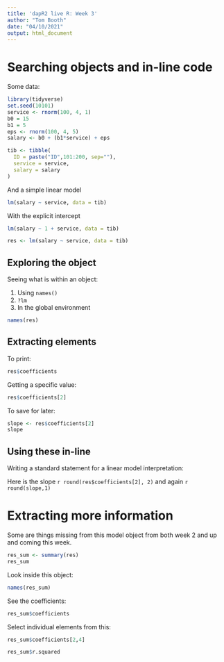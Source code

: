 ```yaml
---
title: 'dapR2 live R: Week 3'
author: "Tom Booth"
date: "04/10/2021"
output: html_document
---
```


# Searching objects and in-line code
Some data:

```r
library(tidyverse)
set.seed(10101)
service <- rnorm(100, 4, 1)
b0 = 15
b1 = 5
eps <- rnorm(100, 4, 5)
salary <- b0 + (b1*service) + eps

tib <- tibble(
  ID = paste("ID",101:200, sep=""),
  service = service,
  salary = salary
)

```

And a simple linear model

```r
lm(salary ~ service, data = tib)
```

With the explicit intercept

```r
lm(salary ~ 1 + service, data = tib)
```

```r
res <- lm(salary ~ service, data = tib)
```


## Exploring the object

Seeing what is within an object:

1. Using `names()`
2. `?lm`
3. In the global environment

```r
names(res)
```


## Extracting elements
To print:

```r
res$coefficients
```

Getting a specific value:

```r
res$coefficients[2]
```

To save for later:

```r
slope <- res$coefficients[2]
slope
```


## Using these in-line 
Writing a standard statement for a linear model interpretation:

Here is the slope `r round(res$coefficients[2], 2)` and again `r round(slope,1) `

# Extracting more information
Some are things missing from this model object from both week 2 and up and coming this week.

```r
res_sum <- summary(res)
res_sum
```

Look inside this object:

```r
names(res_sum)
```

See the coefficients:

```r
res_sum$coefficients
```

Select individual elements from this:

```r
res_sum$coefficients[2,4]
```

```r
res_sum$r.squared
```

